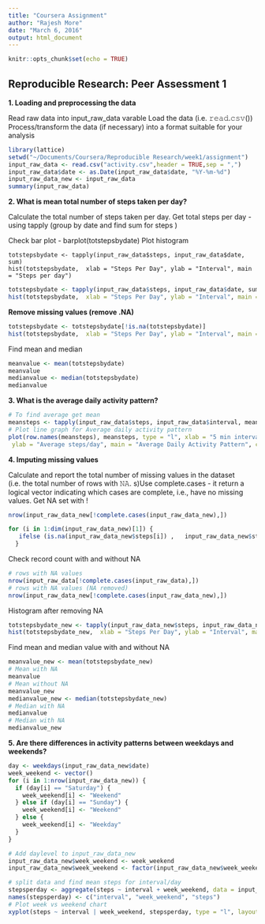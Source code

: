 ```yaml
---
title: "Coursera Assignment"
author: "Rajesh More"
date: "March 6, 2016"
output: html_document
---
```


```r
knitr::opts_chunk$set(echo = TRUE)
```

## Reproducible Research: Peer Assessment 1
**1. Loading and preprocessing the data**

Read raw data into input_raw_data varable
Load the data (i.e. 𝚛𝚎𝚊𝚍.𝚌𝚜𝚟())
Process/transform the data (if necessary) into a format suitable for your analysis

```r
library(lattice)
setwd("~/Documents/Coursera/Reproducible Research/week1/assignment")
input_raw_data <- read.csv("activity.csv",header = TRUE,sep = ",")
input_raw_data$date <- as.Date(input_raw_data$date, "%Y-%m-%d")
input_raw_data_new <- input_raw_data
summary(input_raw_data)
```

**2. What is mean total number of steps taken per day?**

Calculate the total number of steps taken per day. Get total steps per day - using tapply (group by date and find sum for steps  )

Check bar plot - barplot(totstepsbydate)
Plot histogram

```
totstepsbydate <- tapply(input_raw_data$steps, input_raw_data$date, sum)
hist(totstepsbydate,  xlab = "Steps Per Day", ylab = "Interval", main = "Steps per day")
```
``` r
totstepsbydate <- tapply(input_raw_data$steps, input_raw_data$date, sum)
hist(totstepsbydate,  xlab = "Steps Per Day", ylab = "Interval", main = "Steps per day")
```

**Remove missing values (remove .NA)**

```r
totstepsbydate <- totstepsbydate[!is.na(totstepsbydate)]
hist(totstepsbydate,  xlab = "Steps Per Day", ylab = "Interval", main = "Steps per day")
```

Find mean and median
```r
meanvalue <- mean(totstepsbydate)
meanvalue
medianvalue <- median(totstepsbydate)
medianvalue
```

**3. What is the average daily activity pattern?**
```r
# To find average get mean 
meansteps <- tapply(input_raw_data$steps, input_raw_data$interval, mean,na.rm = TRUE)
# Plot line graph for Average daily activity pattern
plot(row.names(meansteps), meansteps, type = "l", xlab = "5 min interval", 
 ylab = "Average steps/day", main = "Average Daily Activity Pattern", col = "dark blue", lwd = 2 )
```

**4. Imputing missing values**

Calculate and report the total number of missing values in the dataset (i.e. the total number of rows with 𝙽𝙰. s)Use complete.cases - it return a logical vector indicating which cases are complete, i.e., have no missing values.
Get NA set with !

```r
nrow(input_raw_data_new[!complete.cases(input_raw_data_new),])

for (i in 1:dim(input_raw_data_new)[1]) {
   ifelse (is.na(input_raw_data_new$steps[i]) ,   input_raw_data_new$steps[i] <- mean(meansteps) ,NA)
  }
```
Check record count with and without NA
```r
# rows with NA values
nrow(input_raw_data[!complete.cases(input_raw_data),])
# rows with NA values (NA removed)
nrow(input_raw_data_new[!complete.cases(input_raw_data_new),])
```
Histogram after removing NA
```r
totstepsbydate_new <- tapply(input_raw_data_new$steps, input_raw_data_new$date, sum)
hist(totstepsbydate_new,  xlab = "Steps Per Day", ylab = "Interval", main = "Steps per day")
```
Find mean and median value with and without NA
```r
meanvalue_new <- mean(totstepsbydate_new)
# Mean with NA
meanvalue
# Mean without NA
meanvalue_new
medianvalue_new <- median(totstepsbydate_new)
# Median with NA
medianvalue
# Median with NA
medianvalue_new
```

**5. Are there differences in activity patterns between weekdays and weekends?**

```r
day <- weekdays(input_raw_data_new$date)
week_weekend <- vector()
for (i in 1:nrow(input_raw_data_new)) {
  if (day[i] == "Saturday") {
    week_weekend[i] <- "Weekend"
  } else if (day[i] == "Sunday") {
    week_weekend[i] <- "Weekend"
  } else {
    week_weekend[i] <- "Weekday"
  }
}
```

```r
# Add daylevel to input_raw_data_new
input_raw_data_new$week_weekend <- week_weekend
input_raw_data_new$week_weekend <- factor(input_raw_data_new$week_weekend)

# split data and find mean steps for interval/day
stepsperday <- aggregate(steps ~ interval + week_weekend, data = input_raw_data_new, mean)
names(stepsperday) <- c("interval", "week_weekend", "steps")
# Plot week vs weekend chart
xyplot(steps ~ interval | week_weekend, stepsperday, type = "l", layout = c(1, 2),xlab = "interval", ylab = "steps")
```


